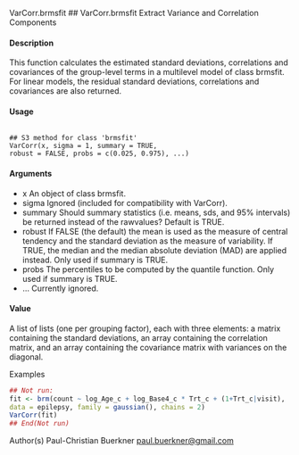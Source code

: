 VarCorr.brmsfit
## VarCorr.brmsfit Extract Variance and Correlation Components

#### Description 
This function calculates the estimated standard deviations, correlations and covariances of the
group-level terms in a multilevel model of class brmsfit. For linear models, the residual standard
deviations, correlations and covariances are also returned.

#### Usage
<pre><code>
## S3 method for class 'brmsfit'
VarCorr(x, sigma = 1, summary = TRUE,
robust = FALSE, probs = c(0.025, 0.975), ...)
</code></pre>

#### Arguments
* x An object of class brmsfit.
* sigma Ignored (included for compatibility with VarCorr).
* summary Should summary statistics (i.e. means, sds, and 95% intervals) be returned instead
of the rawvalues? Default is TRUE.
* robust If FALSE (the default) the mean is used as the measure of central tendency and
the standard deviation as the measure of variability. If TRUE, the median and the
median absolute deviation (MAD) are applied instead. Only used if summary is
TRUE.
* probs The percentiles to be computed by the quantile function. Only used if summary
is TRUE.
* ... Currently ignored.

#### Value
A list of lists (one per grouping factor), each with three elements: a matrix containing the standard
deviations, an array containing the correlation matrix, and an array containing the covariance matrix
with variances on the diagonal.

Examples
```r
## Not run:
fit <- brm(count ~ log_Age_c + log_Base4_c * Trt_c + (1+Trt_c|visit),
data = epilepsy, family = gaussian(), chains = 2)
VarCorr(fit)
## End(Not run)
```
Author(s)
Paul-Christian Buerkner <paul.buerkner@gmail.com>
